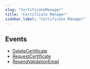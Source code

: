 ```yaml
---
slug: "CertificateManager"
title: "Certificate Manager"
sidebar_label: "Certificate Manager"
---
```


## Events

- [DeleteCertificate](/aws/threats/certificatemanager/rules/deletecertificate)
- [RequestCertificate](/aws/threats/certificatemanager/rules/requestcertificate)
- [ResendValidationEmail](/aws/threats/certificatemanager/rules/requestvalidationemail)